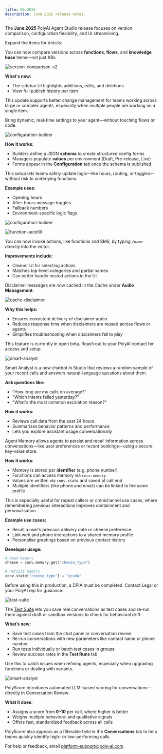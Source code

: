```yaml
---
title: 06.2025
description: June 2025 release notes.
---
```


The **June 2025** PolyAI Agent Studio release focuses on version comparison, configuration flexibility, and UI streamlining.

Expand the items for details:

<AccordionGroup>

<Accordion title="Version comparison enhancements" icon="code-compare">

You can now compare versions across **functions**, **flows**, and **knowledge base** items—not just KBs.

![version-comparison-v2](/images/release-notes/2506/function-editor-live-diff.png)

**What's new:**

- The sidebar UI highlights additions, edits, and deletions
- View full publish history per item

<Tip>This update supports better change management for teams working across large or complex agents, especially when multiple people are working on a single item.</Tip>

</Accordion>

<Accordion title="Agent configuration" icon="sliders">

Bring dynamic, real-time settings to your agent—without touching flows or code.

![configuration-builder](/images/release-notes/2506/configuration-builder.png)

**How it works:**

- Builders define a JSON **schema** to create structured config forms
- Managers populate **values** per environment (Draft, Pre-release, Live)
- Forms appear in the **Configuration** tab once the schema is published

<Tip>This setup lets teams safely update logic—like hours, routing, or toggles—without risk to underlying functions.</Tip>

**Example uses:**

- Opening hours
- After-hours message toggles
- Fallback numbers
- Environment-specific logic flags

![configuration-builder](/images/release-notes/2506/config-real-time-implement.png)

</Accordion>

<Accordion title="Action name search and autofill" icon="pen-to-square">

![function-autofill](/images/release-notes/2506/function-autofill.png)

You can now invoke actions, like functions and SMS, by typing `/name` directly into the editor.

**Improvements include:**

- Cleaner UI for selecting actions
- Matches top-level categories and partial names
- Can better handle nested actions in the UI

</Accordion>

<Accordion title="Cached disclaimer messages" icon="circle-info">

Disclaimer messages are now cached in the Cache under **Audio Management**.

![cache-disclaimer](/images/release-notes/2506/disclaimer-cache.png)

**Why this helps:**

- Ensures consistent delivery of disclaimer audio
- Reduces response time when disclaimers are reused across flows or agents
- Simplifies troubleshooting when disclaimers fail to play

</Accordion>

<Accordion title="Smart analyst (Beta)" icon="chart-line">

<Tip>This feature is currently in open beta. Reach out to your PolyAI contact for access and setup.</Tip>

![smart-analyst](/images/release-notes/2506/smart-analyst.png)

Smart Analyst is a new chatbot in Studio that reviews a random sample of your recent calls and answers natural-language questions about them.

**Ask questions like:**

- "How long are my calls on average?"
- "Which intents failed yesterday?"
- "What's the most common escalation reason?"

**How it works:**

- Reviews call data from the past 24 hours
- Summarizes behavior patterns and performance
- Lets you explore assistant usage conversationally

</Accordion>
<Accordion title="Agent memory" icon="brain">

Agent Memory allows agents to persist and recall information across conversations—like user preferences or recent bookings—using a secure key-value store.

**How it works:**

- Memory is stored per **identifier** (e.g. phone number)
- Functions can access memory via `conv.memory`
- Values are written via `conv.state` and saved at call end
- Multiple identifiers (like phone and email) can be linked to the same profile

<Tip>This is especially useful for repeat callers or omnichannel use cases, where remembering previous interactions improves containment and personalisation.</Tip>

**Example use cases:**

- Recall a user’s previous delivery date or cheese preference
- Link web and phone interactions to a shared memory profile
- Personalise greetings based on previous contact history

**Developer usage:**

```python
# Read memory
cheese = conv.memory.get("cheese_type")

# Persist memory
conv.state["cheese_type"] = "gouda"
```

<Tip>Before using this in production, a DPIA must be completed. Contact Legal or your PolyAI rep for guidance.</Tip>

</Accordion>
<Accordion title="Test Suite" icon="vial">

![test-suite](/images/release-notes/2506/test-suite.png)

The [Test Suite](/analytics/test-suite/introduction) lets you save real conversations as test cases and re-run them against draft or sandbox versions to check for behavioral drift.

**What’s new:**

- Save test cases from the chat panel or conversation review
- Re-run conversations with new parameters like contact name or phone number
- Run tests individually or batch test cases in groups
- Review success rates in the **Test Runs** tab

<Tip>Use this to catch issues when refining agents, especially when upgrading functions or dealing with variants.</Tip>

</Accordion>
<Accordion title="PolyScore" icon="star">

![smart-analyst](/images/release-notes/2506/polyscore.png)

PolyScore introduces automated LLM-based scoring for conversations—directly in Conversation Review.

**What it does:**

- Assigns a score from **0–10** per call, where higher is better
- Weighs multiple behavioral and qualitative signals
- Offers fast, standardized feedback across all calls

PolyScore also appears as a filterable field in the **Conversations** tab to help teams quickly identify high- or low-performing calls.

</Accordion>
</AccordionGroup>

For help or feedback, email [platform-support@poly-ai.com](mailto:platform-support@poly-ai.com).